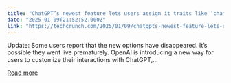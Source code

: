 ```yaml
---
title: "ChatGPT’s newest feature lets users assign it traits like ‘chatty’ and ‘Gen Z’"
date: "2025-01-09T21:52:52.000Z"
link: "https://techcrunch.com/2025/01/09/chatgpts-newest-feature-lets-user-assign-it-traits-like-chatty-and-gen-z/"
---
```


Update: Some users report that the new options have disappeared. It&#8217;s possible they went live prematurely. OpenAI is introducing a new way for users to customize their interactions with ChatGPT,...

[Read more](https://techcrunch.com/2025/01/09/chatgpts-newest-feature-lets-user-assign-it-traits-like-chatty-and-gen-z/)
